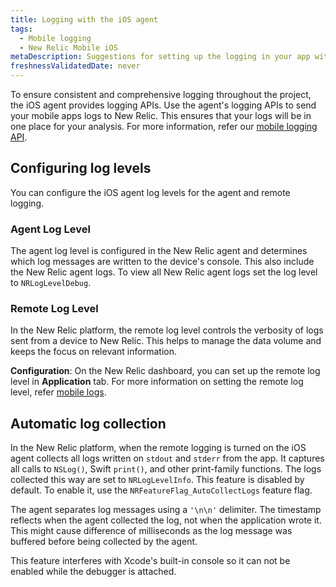 ```yaml
---
title: Logging with the iOS agent
tags:
  - Mobile logging
  - New Relic Mobile iOS
metaDescription: Suggestions for setting up the logging in your app with the New Relic agent
freshnessValidatedDate: never
---
```



To ensure consistent and comprehensive logging throughout the project, the iOS agent provides logging APIs. Use the agent's logging APIs to send your mobile apps logs to New Relic. This ensures that your logs will be in one place for your analysis. For more information, refer our [mobile logging API](/docs/mobile-monitoring/mobile-monitoring-ui/mobile-logs/#ios).


## Configuring log levels

You can configure the iOS agent log levels for the agent and remote logging. 

### Agent Log Level

The agent log level is configured in the New Relic agent and determines which log messages are written to the device's console. This also include the New Relic agent logs. To view all New Relic agent logs set the log level to `NRLogLevelDebug`.


### Remote Log Level

In the New Relic platform, the remote log level controls the verbosity of logs sent from a device to New Relic. This helps to manage the data volume and keeps the focus on relevant information.

**Configuration**: On the New Relic dashboard, you can set up the remote log level in **Application** tab. For more information on setting the remote log level, refer [mobile logs](/docs/mobile-monitoring/mobile-monitoring-ui/mobile-logs).



## Automatic log collection

In the New Relic platform, when the remote logging is turned on the iOS agent collects all logs written on `stdout` and `stderr` from the app.  It captures all calls to `NSLog()`,  Swift `print()`, and other print-family functions. The logs collected this way are set to `NRLogLevelInfo`. This feature is disabled by default. To enable it, use the `NRFeatureFlag_AutoCollectLogs` feature flag.

The agent separates log messages using a `'\n\n'` delimiter. The timestamp reflects when the agent collected the log, not when the application wrote it. This might cause difference of milliseconds as the log message was buffered before being collected by the agent.

<Callout variant="important">
This feature interferes with Xcode's built-in console so it can not be enabled while the debugger is attached.
</Callout>


<InstallFeedback />
